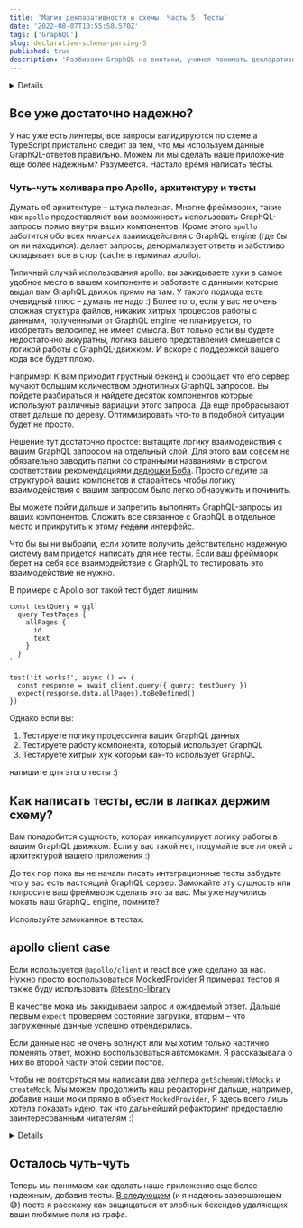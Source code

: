 ```yaml
---
title: 'Магия декларативности и схемы. Часть 5: Тесты'
date: '2022-08-07T10:55:58.570Z'
tags: ['GraphQL']
slug: declarative-schema-parsing-5
published: true
description: 'Разбираем GraphQL на винтики, учимся понимать декларативный Query Language'
---
```



<Details title="Напоминалка про пример">
  Вы уже добрались до пятого поста и наверняка помните, что мы пишем wiki
  для любителей функционального программирования. Каждая страничка посвящена алгебраическому типу.

У нас уже есть готовый запрос

<CodeSnippet code={validQuery} lang="graphql" />

И схема

  <CodeSnippet code={schema} lang="graphql" />
</Details>

## Все уже достаточно надежно?

У нас уже есть линтеры, все запросы валидируются по схеме а TypeScript пристально следит за тем, что мы используем данные GraphQL-ответов правильно.
Можем ли мы сделать наше приложение еще более надежным?
Разумеется. Настало время написать тесты.

### Чуть-чуть холивара про Apollo, архитектуру и тесты

Думать об архитектуре – штука полезная. Многие фреймворки, такие как `apollo` предоставляют вам возможность
использовать GraphQL-запросы прямо внутри ваших компонентов. Кроме этого `apollo` заботится обо всех нюансах взаимодействия с GraphQL engine (где бы он ни находился): делает запросы, денормализует ответы и заботливо складывает все в стор (cache в терминах apollo).

Типичный случай использования apollo: вы закидываете хуки в самое удобное место в вашем компоненте и работаете с данными которые выдал вам GraphQL движок прямо на там.
У такого подхода есть очевидный плюс – думать не надо :) Более того, если у вас не очень сложная стуктура файлов, никаких хитрых процессов работы с данными, полученными от GraphQL engine не планируется, то изобретать велосипед не имеет смысла.
Вот только если вы будете недостаточно аккуратны, логика вашего представления смешается с логикой работы с GraphQL-движком. И вскоре с поддержкой вашего кода все будет плохо.

Например:
К вам приходит грустный бекенд и сообщает что его сервер мучают большим количеством однотипных GraphQL запросов.
Вы пойдете разбираться и найдете десяток компонентов которые используют различные вариации этого запроса. Да еще пробрасывают ответ дальше по дереву.
Оптимизировать что-то в подобной ситуации будет не просто.

Решение тут достаточно простое: вытащите логику взаимодействия с вашим GraphQL запросом на отдельный слой.
Для этого вам совсем не обязательно заводить папки со странными названиями в строгом соответствии рекомендациями [дядюшки Боба](https://en.wikipedia.org/wiki/Robert_C._Martin).
Просто следите за структурой ваших компонетов и старайтесь чтобы логику взаимодействия с вашим запросом было легко обнаружить и починить.

Вы можете пойти дальше и запретить выполнять GraphQL-запросы из ваших компонентов. Сложить все связанное с GraphQL в отдельное место и прикрутить к этому ~~педали~~ интерфейс.

Что бы вы ни выбрали, если хотите получить действительно надежную систему вам придется написать для нее тесты.
Если ваш фреймворк берет на себя все взаимодействие с GraphQL то тестировать это взаимодействие не нужно.

В примере с Apollo вот такой тест будет лишним

```tsx
const testQuery = gql`
  query TestPages {
    allPages {
      id
      text
    }
  }
`

test('it works!', async () => {
  const response = await client.query({ query: testQuery })
  expect(response.data.allPages).toBeDefined()
})
```

Однако если вы:

1. Тестируете логику процессинга ваших GraphQL данных
2. Тестируете работу компонента, который использует GraphQL
3. Тестируете хитрый хук который как-то использует GraphQL

напишите для этого тесты :)

## Как написать тесты, если в лапках держим схему?

Вам понадобится сущность, которая инкапсулирует логику работы в вашим GraphQL движком. Если у вас такой нет, подумайте все ли окей с архитектурой вашего приложения :)

До тех пор пока вы не начали писать интеграционные тесты забудьте что у вас есть настоящий GraphQL сервер.
Замокайте эту сущность или попросите ваш фреймворк сделать это за вас. Мы уже научились мокать наш GraphQL engine, помните?

Используйте замоканное в тестах.

## apollo client case

Если используется `@apollo/client` и react все уже сделано за нас. Нужно просто воспользоваться [MockedProvider](https://www.apollographql.com/docs/react/development-testing/testing/)
Я примерах тестов я также буду использовать [@testing-library](https://testing-library.com/)

<CodeSnippet code={MaybePageTestCodeV1} lang="tsx" />

В качестве мока мы закидываем запрос и ожидаемый ответ. Дальше первым `expect` проверяем состояние загрузки, вторым – что загруженные данные успешно отрендерились.

Если данные нас не очень волнуют или мы хотим только частично поменять ответ, можно воспользоваться автомоками. Я рассказывала о них во [второй части](/graphql/declarative-schema-parsing-5) этой серии постов.

<CodeSnippet code={MaybePageTestCodeV2} lang="tsx" />

Чтобы не повторяться мы написали два хелпера `getSchemaWithMocks` и `createMock`. Мы можем продолжить наш рефакторинг дальше, например, добавив наши моки прямо в объект `MockedProvider`,
Я здесь всего лишь хотела показать идею, так что дальнейший рефакторинг предоставлю заинтересованным читателям :)

<Details title="А как настроить Jest и testing library?">
  Ответ на этот вопрос лежит за скоупом этой статьи. В документации все
  подробненько расписано. Единственная трудность на которую я хочу обратить ваше
  внимание это то как заставить Jest понимать .graphql файлики. Вам понадобится
  специальный [трансформер](https://jestjs.io/docs/code-transformation). Тут
  возможны два сценария: 
  1. Если вы грузите grapqhl raw-loaderом, как я в этих
  постах, можете написать свой.

```js
// raw-transformer.js
module.exports = {
  process(sourceText) {
    return {
      code: `module.exports = ${JSON.stringify(sourceText)}`,
    }
  },
}
```

и добавить его в конфиг Jest:

```js
// jest.config.js
module.exports = {
  // ...
  transform: {
    '.(graphql|gql)$': '<rootDir>/raw-transformer.js',
  },
}
```

2. Вы используете `grapqhl-tag/loader`
   Тогда просто воспользуйтесь готовым транcформером [`jest-transform-graphql`](https://www.npmjs.com/package/jest-transform-graphql)

</Details>

## Осталось чуть-чуть

Теперь мы понимаем как сделать наше приложение еще более надежным, добавив тесты. [В следующем](/blog/declarative-schema-parsing-6) (и я надеюсь завершающем 😅) посте я расскажу как защищаться от злобных бекендов удаляющих ваши любимые поля из графа.
